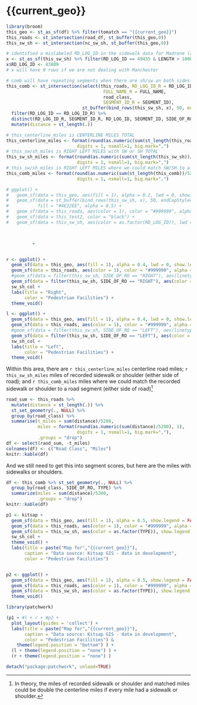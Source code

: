 

# {{current_geo}}

```r
library(broom)
this_geo <- st_as_sf(df) %>% filter(tomatch == "{{current_geo}}") 
this_roads <- st_intersection(road_df, st_buffer(this_geo,0))
this_sw_sh <- st_intersection(nc_sw_sh, st_buffer(this_geo,0))

# identified a mislabeled RD_LOG_ID in the sidewalk data for Madrone (as Main)
x <- st_as_sf(this_sw_sh) %>% filter(RD_LOG_ID == 49435 & LENGTH > 1000)
x$RD_LOG_ID <- 43809
# x will have 0 rows if we are not dealing with Manchester

# comb will have repeating segments when there are sh/sw on both sides
this_comb <- st_intersection(select(this_roads, RD_LOG_ID_R = RD_LOG_ID, 
                                     FULL_NAME_R = FULL_NAME, 
                                     road_class, 
                                     SEGMENT_ID_R = SEGMENT_ID), 
                             st_buffer(bind_rows(this_sw_sh, x), 50, endCapStyle="FLAT")) %>% 
  filter(RD_LOG_ID == RD_LOG_ID_R) %>%
  distinct(RD_LOG_ID_R, SEGMENT_ID_R, RD_LOG_ID, SEGMENT_ID, SIDE_OF_RO, .keep_all = TRUE) %>%
  mutate(distance = st_length(.))

# this_centerline_miles is CENTERLINE MILES TOTAL
this_centerline_miles <- format(round(as.numeric(sum(st_length(this_roads))/5280), 1), 
                           digits = 1, nsmall=1, big.mark=",")
# this_sw/sh_miles is RIGHT LEFT MILES with SW or SH TOTAL
this_sw_sh_miles <- format(round(as.numeric(sum(st_length(this_sw_sh))/5280), 1), 
                           digits = 1, nsmall=1, big.mark=",")
# this_sw/sh_miles is RIGHT LEFT MILES where we could match SW/SH to a road segment
this_comb_miles <- format(round(as.numeric(sum(st_length(this_comb))/5280), 1), 
                           digits = 1, nsmall=1, big.mark=",")

# ggplot() +
#   geom_sf(data = this_geo, aes(fill = 1), alpha = 0.2, lwd = 0, show.legend = FALSE) + 
#   geom_sf(data = st_buffer(bind_rows(this_sw_sh, x), 50, endCapStyle="FLAT"),
#           fill = "#4E22EE", alpha = 0.5) +
#   geom_sf(data = this_roads, aes(color = 1), color = "#999999", alpha = 0.5) + 
#   geom_sf(data = this_test2, color = "black") +
#   geom_sf(data = this_sw_sh, aes(color = as.factor(RD_LOG_ID)), lwd = 0) 


          
          + 


r <- ggplot() +
  geom_sf(data = this_geo, aes(fill = 1), alpha = 0.4, lwd = 0, show.legend = FALSE) +
  geom_sf(data = this_roads, aes(color = 1), color = "#999999", alpha = 0.5) + 
  #geom_sf(data = filter(this_sw_sh, SIDE_OF_RO == "RIGHT"), aes(linetype = as.factor(RD_LOG_ID)), color = "black") +
  geom_sf(data = filter(this_sw_sh, SIDE_OF_RO == "RIGHT"), aes(color = as.factor(TYPE))) +
  sw_sh_col +
  labs(title = "Right",
       color = "Pedestrian Facilities") +
  theme_void()

l <- ggplot() +
  geom_sf(data = this_geo, aes(fill = 1), alpha = 0.4, lwd = 0, show.legend = FALSE) +
  geom_sf(data = this_roads, aes(color = 1), color = "#999999", alpha = 0.5) + 
  #geom_sf(data = filter(this_sw_sh, SIDE_OF_RO == "LEFT"), aes(linetype = as.factor(RD_LOG_ID)), color = "black") +
  geom_sf(data = filter(this_sw_sh, SIDE_OF_RO == "LEFT"), aes(color = as.factor(TYPE))) +
  sw_sh_col +
  labs(title = "Left",
       color = "Pedestrian Facilities") +
  theme_void()


```

Within this area, there are `r this_centerline_miles` centerline road miles; `r this_sw_sh_miles` miles of recorded sidewalk or shoulder (either side of road); and `r this_comb_miles` miles where we could match the recorded sidewalk or shoulder to a road segment (either side of road)^[In theory, the miles of recorded sidewalk or shoulder and matched miles could be double the centerline miles if every mile had a sidewalk or shoulder.]

```r
road_sum <- this_roads %>%
  mutate(distance = st_length(.)) %>%  
  st_set_geometry(., NULL) %>% 
  group_by(road_class) %>%
  summarise(t_miles = sum(distance)/5280,
            miles = format(round(as.numeric(sum(distance)/5280), 1), 
                           digits = 1, nsmall=1, big.mark=","),
            .groups = "drop")
df <- select(raod_sum, -t_miles)
colnames(df) <- c("Road Class", "Miles")
knitr::kable(df)
```

And we still need to get this into segment scores, but here are the miles with sidewalks or shoulders.

```r
df <- this_comb %>% st_set_geometry(., NULL) %>% 
  group_by(road_class, SIDE_OF_RO, TYPE) %>%
  summarize(miles = sum(distance)/5280,
            .groups = "drop")
knitr::kable(df)
```

```r
p1 <- kitsap +
  geom_sf(data = this_geo, aes(fill = 1), alpha = 0.5, show.legend = FALSE) +
  geom_sf(data = this_roads, aes(color = 1), color = "#999999", alpha = 0.5) +
  geom_sf(data = this_sw_sh, aes(color = as.factor(TYPE)), show.legend = "line") + 
  sw_sh_col +
  theme_void() +
  labs(title = paste("Map for","{{current_geo}}"),
       caption = "Data source: Kitsap GIS - data in development",
       color = "Pedestrian Facilities")


p2 <- ggplot() +
  geom_sf(data = this_geo, aes(fill = 1), alpha = 0.5, show.legend = FALSE) +
  geom_sf(data = this_roads, aes(color = 1), color = "#999999", alpha = 0.5) + 
  geom_sf(data = this_sw_sh, aes(color = as.factor(TYPE)), show.legend = FALSE) +
  theme_void()

library(patchwork)

(p1 + #l + r + #p2 +
  plot_layout(guides = 'collect') +
  labs(title = paste("Map for","{{current_geo}}"),
       caption = "Data source: Kitsap GIS - data in development",
       color = "Pedestrian Facilities") & 
    theme(legend.position = "bottom") ) +
  (l + theme(legend.position = "none") ) +
  (r + theme(legend.position = "none") )

detach("package:patchwork", unload=TRUE)

```